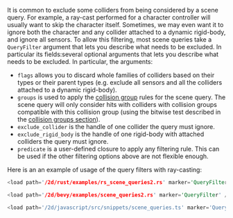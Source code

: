 
It is common to exclude some colliders from being considered by a scene query. For example, a ray-cast performed for a
character controller will usually want to skip the character itself. Sometimes, we may even want it to ignore both the
character and any collider attached to a dynamic rigid-body, and ignore all sensors. To allow this filtering, most
scene queries take <notjs>a `QueryFilter` argument that lets you describe what needs to be excluded. In particular
its fields:</notjs><js>several optional arguments that lets you describe what needs to be excluded. In particular, the
arguments:</js>
- `flags` allows you to discard whole families of colliders based on their types or their parent types (e.g. exclude all
  sensors and all the colliders attached to a dynamic rigid-body).
- `groups` is used to apply the [collision group](colliders#collision-groups-and-solver-groups) rules for the scene query.
  The scene query will only consider hits with colliders with collision groups compatible with this  collision group
  (using the bitwise test described in the [collision groups section](colliders#collision-groups-and-solver-groups)).
- `exclude_collider` is the handle of one collider the query must ignore.
- `exclude_rigid_body` is the handle of one rigid-body with attached colliders the query must ignore.
- `predicate` is a user-defined closure to apply any filtering rule. This can be used if the other filtering options
  above are not flexible enough.

Here is an an example of usage of the query filters with ray-casting:

<rapier>

```rust
<load path='/2d/rust/examples/rs_scene_queries2.rs' marker='QueryFilter' />
```

</rapier>
<bevy>

```rust
<load path='/2d/bevy/examples/scene_queries2.rs' marker='QueryFilter' />
```

</bevy>
<js>

```js
<load path='/2d/javascript/src/snippets/scene_queries.ts' marker='QueryFilter' />
```

</js>